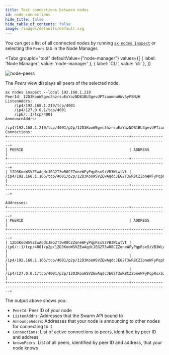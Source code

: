 ```yaml
---
title: Test connections between nodes
id: node-connections
hide_title: false
hide_table_of_contents: false
image: /images/defaults/default.svg
---
```


You can get a list of all connected nodes by running [`ax nodes inspect`](../../reference/cli/nodes/inspect) or selecting the `Peers` tab in the Node Manager.


<Tabs
  groupId="tool"
  defaultValue={"node-manager"}
  values={[
    { label: 'Node Manager', value: 'node-manager' },
    { label: 'CLI', value: 'cli' },
  ]}
>


<TabItem value="node-manager">

![node-peers](../../../static/images/node-manager/node-peers.png)

The _Peers_ view displays all peers of the selected node.

</TabItem>
<TabItem value="cli">

```text title="Example Usage"
ax nodes inspect --local 192.168.1.219
PeerId: 12D3KooWSgvc3hzrsuExYazNDB1BU3gevUPTzaumnwHWv5yFBNzH
ListenAddrs:
    /ip4/192.168.1.219/tcp/4001
    /ip4/127.0.0.1/tcp/4001
    /ip6/::1/tcp/4001
AnnounceAddrs:
    /ip4/192.168.1.219/tcp/4001/p2p/12D3KooWSgvc3hzrsuExYazNDB1BU3gevUPTzaumnwHWv5yFBNzH
Connections:
+------------------------------------------------------+--------------------------------------------------------------------------------------+
| PEERID                                               | ADDRESS                                                                              |
+------------------------------------------------------+--------------------------------------------------------------------------------------+
| 12D3KooWSVZEwAqdcJEG2T3wR8CZZoneWFyPqpRsxSzVB3WLwtVt | /ip4/192.168.1.165/tcp/4001/p2p/12D3KooWSVZEwAqdcJEG2T3wR8CZZoneWFyPqpRsxSzVB3WLwtVt |
+------------------------------------------------------+--------------------------------------------------------------------------------------+

Addresses:
+------------------------------------------------------+--------------------------------------------------------------------------------------+
| PEERID                                               | ADDRESS                                                                              |
+------------------------------------------------------+--------------------------------------------------------------------------------------+
| 12D3KooWSVZEwAqdcJEG2T3wR8CZZoneWFyPqpRsxSzVB3WLwtVt | /ip6/::1/tcp/4001/p2p/12D3KooWSVZEwAqdcJEG2T3wR8CZZoneWFyPqpRsxSzVB3WLwtVt           |
|                                                      | /ip4/192.168.1.165/tcp/4001/p2p/12D3KooWSVZEwAqdcJEG2T3wR8CZZoneWFyPqpRsxSzVB3WLwtVt |
|                                                      | /ip4/127.0.0.1/tcp/4001/p2p/12D3KooWSVZEwAqdcJEG2T3wR8CZZoneWFyPqpRsxSzVB3WLwtVt     |
+------------------------------------------------------+--------------------------------------------------------------------------------------+
```

The output above shows you:
- `PeerId`: Peer ID of your node
- `ListenAddrs`: Addresses that the Swarm API bound to
- `AnnounceAddrs`: Addresses that your node is announcing to other nodes for connecting to it
- `Connections`: List of active connections to peers, identified by peer ID and address
- `knownPeers`: List of all peers, identified by peer ID and address, that your node knows

</TabItem>
</Tabs>
